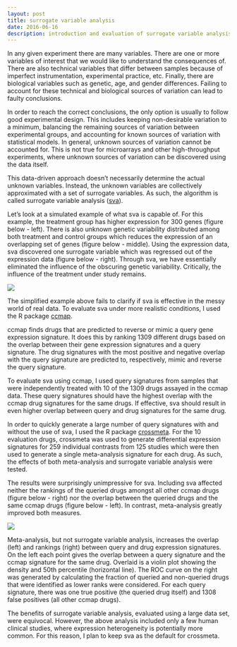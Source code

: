 ```yaml
---
layout: post
title: surrogate variable analysis
date: 2016-06-16
description: introduction and evaluation of surrogate variable analysis
---
```

In any given experiment there are many variables. There are one or more variables of interest that we would like to understand the consequences of. There are also technical variables that differ between samples because of imperfect instrumentation, experimental practice, etc. Finally, there are biological variables such as genetic, age, and gender differences. Failing to account for these technical and biological sources of variation can lead to faulty conclusions.

In order to reach the correct conclusions, the only option is usually to follow
good experimental design. This includes keeping non-desirable variation to a minimum, balancing the remaining sources of variation between experimental groups, and accounting for known sources of variation with statistical models. In general, unknown sources of variation cannot be accounted for. This is not true for microarrays and other high-throughput experiments, where unknown sources of variation can be discovered using the data itself.

This data-driven approach doesn't necessarily determine the actual unknown 
variables. Instead, the unknown variables are collectively approximated with a 
set of surrogate variables. As such, the algorithm is called surrogate variable 
analysis (<a href="http://journals.plos.org/plosgenetics/article?id=10.1371/journal.pgen.0030161" target="blank">sva</a>).

Let's look at a simulated example of what sva is capable of. For this example, the treatment group has higher expression for 300 genes (figure below - left). There is also unknown genetic variability distributed among both treatment and control groups which reduces the expression of an overlapping set of genes (figure below - middle). Using the expression data, sva discovered one surrogate variable which was regressed out of the expression data (figure below - right). Through sva, we have essentially eliminated the influence of the obscuring genetic variability. Critically, the influence of the treatment under study remains.

<img src="/img/heatmapsv_2000.png" srcset="/img/heatmapsv_2000.png 2000w, /img/heatmapsv_4000.png 4000w" class="ImageBorder ImageResponsive2">

The simplified example above fails to clarify if sva is effective in the messy
world of real data. To evaluate sva under more realistic conditions, I used the R package <a href="https://github.com/alexvpickering/ccmap" target="blank">ccmap</a>.

ccmap finds drugs that are predicted to reverse or mimic a query gene expression signature. It does this by ranking 1309 different drugs based on the overlap between their gene expression signatures and a query signature. The drug signatures with the most positive and negative overlap with the query signature are predicted to, respectively, mimic and reverse the query signature.

To evaluate sva using ccmap, I used query signatures from samples that were
independently treated with 10 of the 1309 drugs assayed in the ccmap data. These query signatures should have the highest overlap with the ccmap drug signatures for the same drugs. If effective, sva should result in even higher overlap between query and drug signatures for the same drug.

In order to quickly generate a large number of query signatures with and without
the use of sva, I used the R package <a href="https://github.com/alexvpickering/crossmeta" target="blank">crossmeta</a>. For the 10 evaluation drugs, crossmeta was used to generate differential expression signatures for 259 individual contrasts from 125 studies which were then used to generate a single meta-analysis signature for each drug. As such, the effects of both meta-analysis and surrogate variable analysis were tested.

The results were surprisingly unimpressive for sva. Including sva affected neither the rankings of the queried drugs amongst all other ccmap drugs (figure below - right) nor the overlap between the queried drugs and the same ccmap drugs (figure below - left). In contrast, meta-analysis greatly improved both measures.

<img src="/img/sva_2000.png" srcset="/img/sva_2000.png 2000w, /img/sva_4000.png 4000w" class="ImageBorder ImageResponsive2">
<div class="caption"> Meta-analysis, but not surrogate variable analysis, increases the overlap (left) and rankings (right) between query and drug expression signatures. On the left each point gives the overlap between a query signature and the ccmap signature for the same drug. Overlaid is a violin plot showing the density and 50th percentile (horizontal line). The ROC curve on the right was generated by calculating the fraction of queried and non-queried drugs that were identified as lower ranks were considered. For each query signature, there was one true positive (the queried drug itself) and 1308 false positives (all other ccmap drugs).
</div>

The benefits of surrogate variable analysis, evaluated using a large data set, were equivocal. However, the above analysis included only a few human clinical studies, where expression heterogeneity is potentially more common. For this reason, I plan to keep sva as the default for crossmeta.